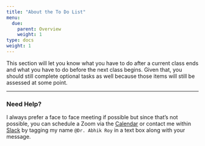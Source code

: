 ```yaml
---
title: "About the To Do List"
menu:
  due:
    parent: Overview
    weight: 1
type: docs
weight: 1
---
```


This section will let you know what you have to do after a current class ends and what you have to do before the next class begins. Given that, you should still complete optional tasks as well  because those items will still be assessed at some point.

<hr />

### Need Help?
I always prefer a face to face meeting if possible but since that's not possible, you can schedule a Zoom via the [Calendar](https://calendly.com/nopiecharts) or contact me within [Slack](https://2021edp613.slack.com) by tagging my name `@Dr. Abhik Roy` in a text box along with your message.
